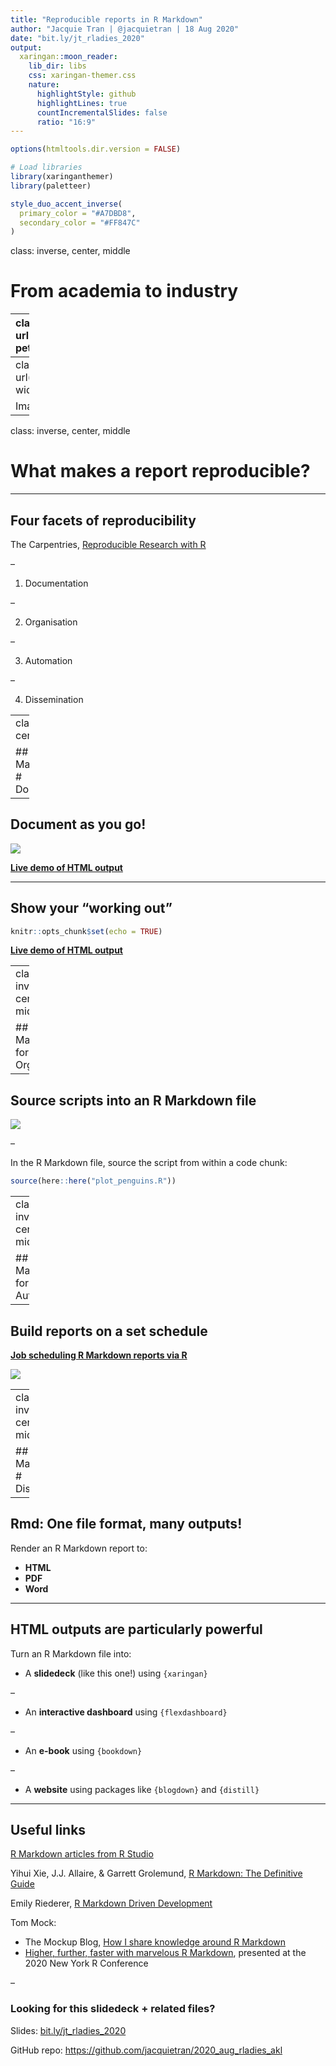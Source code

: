 ```yaml
---
title: "Reproducible reports in R Markdown"
author: "Jacquie Tran | @jacquietran | 18 Aug 2020"
date: "bit.ly/jt_rladies_2020"
output:
  xaringan::moon_reader:
    lib_dir: libs
    css: xaringan-themer.css
    nature:
      highlightStyle: github
      highlightLines: true
      countIncrementalSlides: false
      ratio: "16:9"
---
```


```r

options(htmltools.dir.version = FALSE)

# Load libraries
library(xaringanthemer)
library(paletteer)

```

```r

style_duo_accent_inverse(
  primary_color = "#A7DBD8",
  secondary_color = "#FF847C"
)
```

class: inverse, center, middle

# From academia to industry

---
class: right, bottom
background-image: url(https://raw.githubusercontent.com/jacquietran/2020_aug_rladies_akl/master/images/andrew-petrischev-X03NgRx9f6A-unsplash.jpg)
background-size: 35%

.small[
Image credit: [Andrew Petrischev](https://unsplash.com/photos/X03NgRx9f6A)
]

---
class: right, bottom
background-image: url(https://raw.githubusercontent.com/jacquietran/2020_aug_rladies_akl/master/images/emil-widlund-ZtI4l8EvyUw-unsplash.jpg)
background-size: 35%

Image credit: [Emil Widlund](https://unsplash.com/photos/ZtI4l8EvyUw)

---
class: inverse, center, middle

# What makes a report reproducible?

---

## Four facets of reproducibility

The Carpentries, [Reproducible Research with R](https://datacarpentry.org/rr-intro/01-introduction/index.html)

--

1. Documentation

--

2. Organisation

--

3. Automation

--

4. Dissemination

---
class: inverse, center, middle

## R Markdown for
# Documentation

---

## Document as you go!

![](https://raw.githubusercontent.com/jacquietran/2020_aug_rladies_akl/master/images/penguins_example_screenshot_01.PNG)

[**Live demo of HTML output**](https://jacquietran.github.io/2020_aug_rladies_akl/penguins_example.html)

---

## Show your "working out"

```r

knitr::opts_chunk$set(echo = TRUE)

```

[**Live demo of HTML output**](https://jacquietran.github.io/2020_aug_rladies_akl/penguins_example_echoed.html)

---
class: inverse, center, middle

## R Markdown for
# Organisation

---

## Source scripts into an R Markdown file

![](https://raw.githubusercontent.com/jacquietran/2020_aug_rladies_akl/master/images/penguins_example_screenshot_03.PNG)

--

In the R Markdown file, source the script from within a code chunk:

```r

source(here::here("plot_penguins.R"))

```

---
class: inverse, center, middle

## R Markdown for
# Automation

---

## Build reports on a set schedule

[**Job scheduling R Markdown reports via R**](https://beta.rstudioconnect.com/content/3132/Job_Scheduling_R_Markdown_Reports_via_R.html)

![](https://raw.githubusercontent.com/jacquietran/2020_aug_rladies_akl/master/images/scheduling.PNG)

---
class: inverse, center, middle

## R Markdown for
# Dissemination

---

## Rmd: One file format, many outputs!

Render an R Markdown report to:

- **HTML**
- **PDF**
- **Word**

---

## HTML outputs are particularly powerful

Turn an R Markdown file into:

- A **slidedeck** (like this one!) using `{xaringan}`

--

- An **interactive dashboard** using `{flexdashboard}`

--


- An **e-book** using `{bookdown}`

--

- A **website** using packages like `{blogdown}` and `{distill}`

---

## Useful links

[R Markdown articles from R Studio](https://rmarkdown.rstudio.com/articles.html)

Yihui Xie, J.J. Allaire, & Garrett Grolemund, [R Markdown: The Definitive Guide](https://bookdown.org/yihui/rmarkdown/)

Emily Riederer, [R Markdown Driven Development](https://emilyriederer.netlify.app/post/rmarkdown-driven-development/)

Tom Mock:

- The Mockup Blog, [How I share knowledge around R Markdown](https://themockup.blog/posts/2020-07-25-meta-rmarkdown/)
- [Higher, further, faster with marvelous R Markdown](https://bit.ly/marvelRMD), presented at the 2020 New York R Conference

--

### Looking for this slidedeck + related files?

Slides: [bit.ly/jt_rladies_2020](https://bit.ly/jt_rladies_2020)

GitHub repo: [https://github.com/jacquietran/2020_aug_rladies_akl](https://github.com/jacquietran/2020_aug_rladies_akl)
